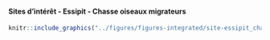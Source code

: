 #### Sites d’intérêt - Essipit - Chasse oiseaux migrateurs {-}


<!-- -------------------------------------------------- -->

```r
knitr::include_graphics("../figures/figures-integrated/site-essipit_chasse_oiseaux.png")
```

<br>
